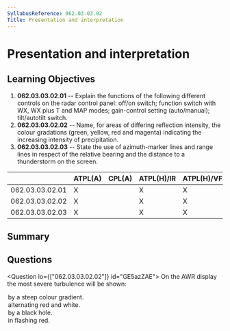 ```yaml
---
SyllabusReference: 062.03.03.02
Title: Presentation and interpretation
---
```


# Presentation and interpretation

## Learning Objectives

1. **062.03.03.02.01** -- Explain the functions of the following different
   controls on the radar control panel: off/on switch; function switch with WX,
   WX plus T and MAP modes; gain-control setting (auto/manual); tilt/autotilt
   switch.
2. **062.03.03.02.02** -- Name, for areas of differing reflection intensity, the
   colour gradations (green, yellow, red and magenta) indicating the increasing
   intensity of precipitation.
3. **062.03.03.02.03** -- State the use of azimuth-marker lines and range lines
   in respect of the relative bearing and the distance to a thunderstorm on the
   screen.

|                 | ATPL(A) | CPL(A) | ATPL(H)/IR | ATPL(H)/VFR | CPL(H) | IR  | CBIR(A) |
| --------------- | ------- | ------ | ---------- | ----------- | ------ | --- | ------- |
| 062.03.03.02.01 | X       |        | X          | X           |        | X   | X       |
| 062.03.03.02.02 | X       |        | X          | X           |        | X   | X       |
| 062.03.03.02.03 | X       |        | X          | X           |        | X   | X       |

## Summary

## Questions

<Question lo={["062.03.03.02.02"]} id="GE5azZAE">
  <Text variant="oneCorrect">
    On the AWR display the most severe turbulence will be shown:
  </Text>
  <Option id="GE5azZAE-0" correct>
    by a steep colour gradient.
  </Option>
  <Option id="GE5azZAE-1">alternating red and white.</Option>
  <Option id="GE5azZAE-2">by a black hole.</Option>
  <Option id="GE5azZAE-3">in flashing red.</Option>
</Question>
